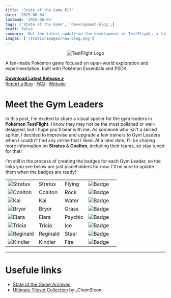```yaml
---
title: 'State of the Game #13'
date: '2025-06-04'
lastmod: '2025-06-04'
tags: ['State of the Game', 'development-blog',]
draft: false
summary: 'Get the latest update on the development of TestFlight, a fan-made Pokémon game. Read about the progress made on the Gym Leader Map, Gym Leaders 1 & 2, Title Screen, and Fakémon Starters.'
images: ['/static/images/new-blog.png']
---
```


<div className="text-center"align="center">
  <img src="https://i.imgur.com/X1N3ADz.png" alt="TestFlight Logo" />
</div>

<div className="text-center">
  <p>
    A fan-made Pokémon game focused on open-world exploration and experimentation, built with Pokémon Essentials and PSDK.
  </p>
  <p>
    <a href="https://github.com/EmeraldVoid/Pokemon-TestFlight/releases"><strong>Download Latest Release »</strong></a>
    <br />
    <a href="https://github.com/EmeraldVoid/Pokemon-TestFlight/issues">Report a Bug</a>
    ·
    <a href="https://github.com/EmeraldVoid/Pokemon-TestFlight?tab=readme-ov-file#faq">FAQ</a>
    ·
    <a href="https://emeraldvoid.github.io/Pokemon-TestFlight/index.html">Website</a>
  </p>
</div>

# Meet the Gym Leaders

In this post, I'm excited to share a visual spoiler for the gym leaders in **Pokémon TestFlight**. I know they may not be the most polished or well-designed, but I hope you'll bear with me. As someone who isn't a skilled spriter, I decided to improvise and upgrade a few trainers to Gym Leaders when I couldn't find any online that I liked. At a later date, I'll be sharing more information on **Stratus** & **Coalton**, including their teams, so stay tuned for that!

I'm still in the process of creating the badges for each Gym Leader, so the links you see below are just placeholders for now. I'll be sure to update them when the badges are ready!

<table style={{ textAlign: 'center' }}>
  <tr style={{ backgroundColor: '#add2f5', color: 'black' }}>
    <td><img src="https://i.imgur.com/00LOD06.png" alt="Stratus" style={{ display: 'block', marginLeft: 'auto', marginRight: 'auto' }} /></td>
    <td>Stratus</td>
    <td>Flying</td>
    <td><img src="link to badge" alt="Badge" style={{ display: 'block', marginLeft: 'auto', marginRight: 'auto' }} /></td>
    <td></td>
  </tr>
  <tr style={{ backgroundColor: '#cbc7ad', color: 'black' }}>
    <td><img src="https://i.imgur.com/uzwEj6O.png" alt="Coalton" style={{ display: 'block', marginLeft: 'auto', marginRight: 'auto' }} /></td>
    <td>Coalton</td>
    <td>Rock</td>
    <td><img src="link to badge" alt="Badge" style={{ display: 'block', marginLeft: 'auto', marginRight: 'auto' }} /></td>
  </tr>
  <tr style={{ backgroundColor: '#74acf5', color: 'black' }}>
    <td><img src="https://i.imgur.com/alqMExP.png" alt="Kai" style={{ display: 'block', marginLeft: 'auto', marginRight: 'auto' }} /></td>
    <td>Kai</td>
    <td>Water</td>
    <td><img src="link to badge" alt="Badge" style={{ display: 'block', marginLeft: 'auto', marginRight: 'auto' }} /></td>
  </tr>
  <tr style={{ backgroundColor: '#82c274', color: 'black' }}>
    <td><img src="https://i.imgur.com/TLpjfUe.png" alt="Bryor" style={{ display: 'block', marginLeft: 'auto', marginRight: 'auto' }} /></td>
    <td>Bryor</td>
    <td>Grass</td>
    <td><img src="link to badge" alt="Badge" style={{ display: 'block', marginLeft: 'auto', marginRight: 'auto' }} /></td>
  </tr>
  <tr style={{ backgroundColor: '#f584a8', color: 'black' }}>
    <td><img src="https://i.imgur.com/DX5dZ4Q.png" alt="Elara" style={{ display: 'block', marginLeft: 'auto', marginRight: 'auto' }} /></td>
    <td>Elara</td>
    <td>Psychic</td>
    <td><img src="link to badge" alt="Badge" style={{ display: 'block', marginLeft: 'auto', marginRight: 'auto' }} /></td>
  </tr>
  <tr style={{ backgroundColor: '#81dff7', color: 'black' }}>
    <td><img src="https://i.imgur.com/k0id8IK.png" alt="Tricia" style={{ display: 'block', marginLeft: 'auto', marginRight: 'auto' }} /></td>
    <td>Tricia</td>
    <td>Ice</td>
    <td><img src="link to badge" alt="Badge" style={{ display: 'block', marginLeft: 'auto', marginRight: 'auto' }} /></td>
  </tr>
  <tr style={{ backgroundColor: '#98c2d1', color: 'black' }}>
    <td><img src="https://i.imgur.com/j9dveuK.png" alt="Reginald" style={{ display: 'block', marginLeft: 'auto', marginRight: 'auto' }} /></td>
    <td>Reginald</td>
    <td>Steel</td>
    <td><img src="link to badge" alt="Badge" style={{ display: 'block', marginLeft: 'auto', marginRight: 'auto' }} /></td>
  </tr>
  <tr style={{ backgroundColor: '#ef7374', color: 'black' }}>
    <td><img src="https://i.imgur.com/rIaYgcp.png" alt="Kindler" style={{ display: 'block', marginLeft: 'auto', marginRight: 'auto' }} /></td>
    <td>Kindler</td>
    <td>Fire</td>
    <td><img src="link to badge" alt="Badge" style={{ display: 'block', marginLeft: 'auto', marginRight: 'auto' }} /></td>
  </tr>
</table>


---

# Usefule links

- [State of the Game Archives](https://pokemon-test-flight.vercel.app/tags/state-of-the-game)
- [Ultimate Tileset Collection](https://docs.google.com/document/d/1oljKeOK1LBnkr3RYBmH1o4wSRY9gALgyDbHpqQSu0vU/edit?tab=t.0) by _Cham3leon